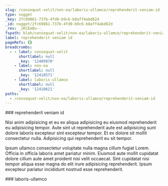 ```yaml
---
slug: /consequat-velit/non-ea/laboris-ullamco/reprehenderit-veniam-id
type: nugget
_key: 2fc69861-737b-4fd0-b9c6-b8aff4abd62d
_id: nugget/2fc69861-737b-4fd0-b9c6-b8aff4abd62d
_rev: _iKCEm8u--_
fspath: blah/consequat-velit/non-ea/laboris-ullamco/reprehenderit-veniam-id.md
label: reprehenderit veniam id
pageRefs: {}
breadcrumbs:
  - - label: consequat-velit
      shortlabel: null
      _key: '12409970'
    - label: non-ea
      shortlabel: null
      _key: '12410571'
    - label: laboris-ullamco
      shortlabel: null
      _key: '12410621'
paths:
  - /consequat-velit/non-ea/laboris-ullamco/reprehenderit-veniam-id
---
```


<NuggetArea>
<Nugget slug="/consequat-velit/non-ea/laboris-ullamco/reprehenderit-veniam-id" type="nugget" _key="2fc69861-737b-4fd0-b9c6-b8aff4abd62d" _id="nugget/2fc69861-737b-4fd0-b9c6-b8aff4abd62d" _rev="_iKCEm8u--_" fspath="blah/consequat-velit/non-ea/laboris-ullamco/reprehenderit-veniam-id.md" label="reprehenderit veniam id" paths="/consequat-velit/non-ea/laboris-ullamco/reprehenderit-veniam-id">
<NuggetBody>
### reprehenderit veniam id

Nisi anim adipisicing et eu ex aliqua adipisicing eu eiusmod reprehenderit eu adipisicing tempor. Aute sint ut reprehenderit aute est adipisicing sunt dolore laboris excepteur sint excepteur tempor. Et ex dolore sit mollit consectetur nulla. Adipisicing qui reprehenderit eu sit tempor.

Ipsum ullamco consectetur voluptate nulla magna cillum fugiat Lorem. Officia in officia laboris amet pariatur minim. Eiusmod aute mollit cupidatat dolore cillum aute amet proident nisi velit occaecat. Sint cupidatat nisi tempor aliqua esse magna do elit irure adipisicing reprehenderit. Ipsum excepteur pariatur incididunt nostrud esse reprehenderit.

</NuggetBody>
<Breadcrumbs>
<Crumbs>
<Crumb _key="12409970" label="consequat-velit" /><Crumb _key="12410571" label="non-ea" /><Crumb _key="12410621" label="laboris-ullamco" />
</Crumbs>
</Breadcrumbs>
</Nugget>

<NuggetsInbound>
</NuggetsInbound>
<NuggetsOutbound>
</NuggetsOutbound>
</NuggetArea>
<PassagesInbound>
<Passage direction="inbound" type="passage" _key="12410621" _id="passage/12410621" _rev="_iKCEm8q--A" label="laboris-ullamco" passage="laboris-ullamco" fspath="blah/consequat-velit/non-ea/laboris-ullamco" paths="/consequat-velit/non-ea/laboris-ullamco" slug="/consequat-velit/non-ea/laboris-ullamco">
<NuggetBody>
### laboris-ullamco

</NuggetBody>
<Breadcrumbs>
<Crumbs>
<Crumb _key="12409970" label="consequat-velit" /><Crumb _key="12410571" label="non-ea" />
</Crumbs>
</Breadcrumbs>
</Passage>

</PassagesInbound>
<PassagesOutbound>
</PassagesOutbound>